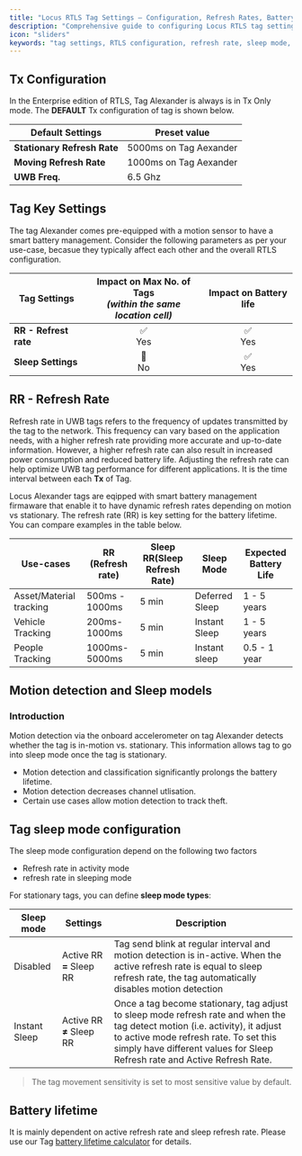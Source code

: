 ```yaml
---
title: "Locus RTLS Tag Settings – Configuration, Refresh Rates, Battery Guide"
description: "Comprehensive guide to configuring Locus RTLS tag settings: refresh rates, sleep modes, battery management, and motion detection for industrial deployments."
icon: "sliders"
keywords: "tag settings, RTLS configuration, refresh rate, sleep mode, battery management, motion detection, Locus RTLS"
---
```


## Tx Configuration

In the Enterprise edition of RTLS, Tag Alexander is always is in Tx Only mode. The **DEFAULT** Tx configuration of tag is shown below.

|**Default Settings**|**Preset value**|
|----   |----   |
|**Stationary Refresh Rate**| 5000ms on Tag Aexander | 
|**Moving Refresh Rate**| 1000ms on Tag Aexander | 
|**UWB Freq.**|6.5 Ghz|


## Tag Key Settings

The tag Alexander comes pre-equipped with a motion sensor to have a smart battery management. Consider the following parameters as per your use-case, becasue they typically affect each other and the overall RTLS configuration.

|**Tag Settings**|**Impact on Max No. of Tags** _<br />(within the same location cell)_ |**Impact on Battery life**|
|----|----|----|
|**RR - Refrest rate**|<center> ✅<br />Yes </center>|<center> ✅<br/>Yes </center>|
|**Sleep Settings**|<center> 🚫<br/>No </center>|<center> ✅<br/>Yes </center>| 

## RR - Refresh Rate
Refresh rate in UWB tags refers to the frequency of updates transmitted by the tag to the network. This frequency can vary based on the application needs, with a higher refresh rate providing more accurate and up-to-date information. However, a higher refresh rate can also result in increased power consumption and reduced battery life. Adjusting the refresh rate can help optimize UWB tag performance for different applications.
It is the time interval between each **Tx** of Tag.

Locus Alexander tags are eqipped with smart battery management firmaware that enable it to have dynamic refresh rates depending on motion vs stationary. The refresh rate (RR) is key setting for the battery lifetime. You can compare examples in the table below. 

|<b>Use-cases</b>|<b>RR (Refresh rate)</b>|<b>Sleep RR(Sleep Refresh Rate)</b>|<b>Sleep Mode</b>|<b>Expected Battery Life </b>|
|---|---|---|---|---|
|Asset/Material tracking|500ms - 1000ms|5 min|Deferred Sleep|1 - 5 years|
|Vehicle Tracking|200ms-1000ms|5 min|Instant Sleep|1 - 5 years|
|People Tracking|1000ms-5000ms|5 min|Instant sleep|0.5 - 1 year|

## Motion detection and Sleep models
### Introduction
Motion detection via the onboard accelerometer on tag Alexander detects whether the tag is in-motion vs. stationary. This information allows tag to go into sleep mode once the tag is stationary.
- Motion detection and classification significantly prolongs the battery lifetime.
- Motion detection decreases channel utlisation.
- Certain use cases allow motion detection to track theft.

## Tag sleep mode configuration
The sleep mode configuration depend on the following two factors
- Refresh rate in activity mode
- refresh rate in sleeping mode

For stationary tags, you can define **sleep mode types**:

|**Sleep mode**|**Settings**|**Description**|
|-|-|-|
|Disabled|Active RR **=** Sleep RR|Tag send blink at regular interval and motion detection is in-active. When the active refresh rate is equal to sleep refresh rate, the tag automatically disables motion detection|
|Instant Sleep|Active RR **≠** Sleep RR|Once a tag become stationary, tag adjust to sleep mode refresh rate and when the tag detect motion (i.e. activity), it adjust to active mode refresh rate. To set this simply have different values for Sleep Refresh rate and Active Refresh Rate.| 

> The tag movement sensitivity is set to most sensitive value by default.
## Battery lifetime
It is mainly dependent on active refresh rate and sleep refresh rate.
Please use our Tag [battery lifetime calculator]() for details.
